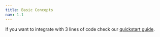 ```yaml
---
title: Basic Concepts
nav: 1.1
---
```


<Content alias="basics" />

If you want to integrate with 3 lines of code check our [quickstart guide](/javascript/v2/integrations/modal).

